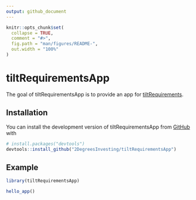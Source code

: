 ```yaml
---
output: github_document
---
```


<!-- README.md is generated from README.Rmd. Please edit that file -->

```r
knitr::opts_chunk$set(
  collapse = TRUE,
  comment = "#>",
  fig.path = "man/figures/README-",
  out.width = "100%"
)
```

# tiltRequirementsApp

<!-- badges: start -->
<!-- badges: end -->

The goal of tiltRequirementsApp is to provide an app for
[tiltRequirements](https://github.com/2DegreesInvesting/tiltRequirements).

## Installation

You can install the development version of tiltRequirementsApp from [GitHub](https://github.com/) with 

``` r
# install.packages("devtools")
devtools::install_github("2DegreesInvesting/tiltRequirementsApp")
```

## Example

```r
library(tiltRequirementsApp)

hello_app()
```
